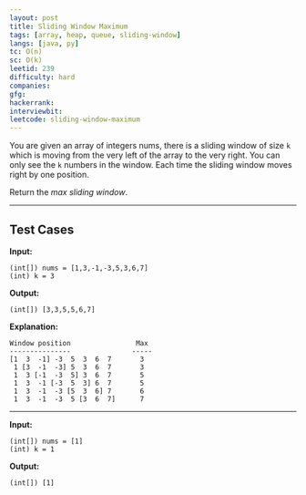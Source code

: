 ```yaml
---
layout: post
title: Sliding Window Maximum
tags: [array, heap, queue, sliding-window]
langs: [java, py]
tc: O(n)
sc: O(k)
leetid: 239
difficulty: hard
companies: 
gfg: 
hackerrank: 
interviewbit: 
leetcode: sliding-window-maximum
---
```


You are given an array of integers nums, 
there is a sliding window of size `k` which is moving from the very left of the array to the very right. 
You can only see the `k` numbers in the window. 
Each time the sliding window moves right by one position.

Return the _max sliding window_.

---

## Test Cases

**Input:** 
```
(int[]) nums = [1,3,-1,-3,5,3,6,7]
(int) k = 3
```

**Output:** 
```
(int[]) [3,3,5,5,6,7]
```

**Explanation:**
```
Window position                Max
---------------               -----
[1  3  -1] -3  5  3  6  7       3
 1 [3  -1  -3] 5  3  6  7       3
 1  3 [-1  -3  5] 3  6  7       5
 1  3  -1 [-3  5  3] 6  7       5
 1  3  -1  -3 [5  3  6] 7       6
 1  3  -1  -3  5 [3  6  7]      7
```

---

**Input:**
```
(int[]) nums = [1]
(int) k = 1
```

**Output:**
```
(int[]) [1]
```
